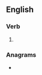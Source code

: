 ==English==

===Verb===
{{head|en|verb form}}

# {{en-past of|cackle}}

===Anagrams===
* {{anagrams|en|a=accdekl|clacked}}